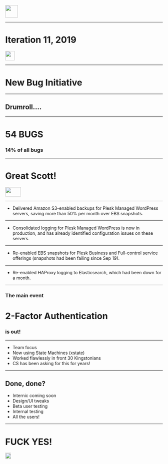 


<Head>
  <title>The Walking Dev - IT6 - 2019</title>
</Head>
<Image height="40rem" width="40rem" src="walkingdev-transparent.png" />

---

# Iteration 11, 2019

<Image height="30rem" src="2020.jpg" />

---

# New Bug Initiative

---

## Drumroll....

---

# 54 BUGS

### 14% of all bugs

---

# Great Scott!

<Image width="50vw" height="30rem" src="greatscott.jpg" />

---

- Delivered Amazon S3-enabled backups for Plesk Managed WordPress servers, saving more than 50% per month over EBS snapshots.

---

- Consolidated logging for Plesk Managed WordPress is now in production, and has already identified configuration issues on these servers.

---

- Re-enabled EBS snapshots for Plesk Business and Full-control service offerings (snapshots had been failing since Sep 19).

---

- Re-enabled HAProxy logging to Elasticsearch, which had been down for a month.

---

### The main event

# 2-Factor Authentication

### is out!

---

- Team focus
- Now using State Machines (xstate)
- Worked flawlessly in front 30 Kingstonians
- CS has been asking for this for years!

---

## Done, done?

- Internic coming soon
- Design/UI tweaks
- Beta user testing
- Internal testing
- All the users!

---

# FUCK YES!

<Image height="20rem" width="18rem" src="Code_Zombie.png" />
